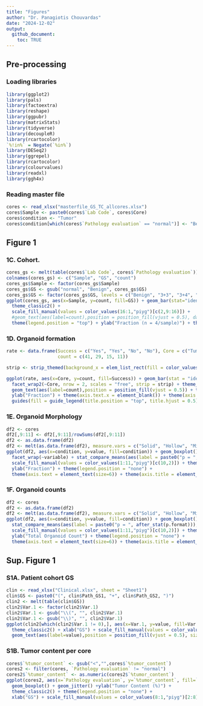 ```yaml
---
title: "Figures"
author: "Dr. Panagiotis Chouvardas"
date: "2024-12-02"
output: 
  github_document:
    toc: TRUE
---
```


## Pre-processing

### Loading libraries

```r
library(ggplot2)
library(pals)
library(factoextra)
library(reshape)
library(ggpubr)
library(matrixStats)
library(tidyverse)
library(decoupleR)
library(rcartocolor)
`%!in%` = Negate(`%in%`)
library(DESeq2)
library(ggrepel)
library(rcartocolor)
library(colourvalues)
library(readxl)
library(ggh4x)

```

### Reading master file

```r
cores <- read_xlsx("masterfile_GS_TC_allcores.xlsx")
cores$Sample <- paste0(cores$`Lab Code`, cores$Core)
cores$condition <- "Tumor"
cores$condition[which(cores$`Pathology evaluation` == "normal")] <- "Benign"
```

## Figure 1

### 1C. Cohort.

```r
cores_gs <- melt(table(cores$`Lab Code`, cores$`Pathology evaluation`))
colnames(cores_gs) <- c("Sample", "GS", "count")
cores_gs$Sample <- factor(cores_gs$Sample)
cores_gs$GS <- gsub("normal", "Benign", cores_gs$GS)
cores_gs$GS <- factor(cores_gs$GS, levels = c("Benign", "3+3", "3+4", "4+3", "4+4", "4+5", "5+4", "5+5"))
ggplot(cores_gs, aes(x=Sample, y=count, fill=GS)) + geom_bar(stat="identity", position="fill", col="black") +
  theme_classic2() + 
  scale_fill_manual(values = color_values(16:1,"piyg")[c(2,9:16)]) + 
  #geom_text(aes(label=count),position = position_fill(vjust = 0.5), data = cores_gs[which(cores_gs$count > 0),], size=2) +
  theme(legend.position = "top") + ylab("Fraction (n = 4/sample)") + theme(axis.text = element_text(size = 7)) 
```

### 1D. Organoid formation

```r
rate <- data.frame(Success = c("Yes", "Yes", "No", "No"), Core = c("Tumor","Benign", "Tumor", "Benign"),
                   count = c(41, 29, 15, 11))

strip <- strip_themed(background_x = elem_list_rect(fill = color_values(1:16,"piyg")[c(16,2)]), text_x = element_text(color="white"))

ggplot(rate, aes(x=Core, y=count, fill=Success)) + geom_bar(stat = "identity", position = "fill", col="black")+ 
  facet_wrap2(~Core, nrow = 2, scales = "free", strip = strip) + theme_classic2() + scale_fill_manual(values = rev(c("gray", "white"))) +
  geom_text(aes(label=count),position = position_fill(vjust = 0.5)) + theme(legend.position = "top") +
  ylab("Fraction") + theme(axis.text.x = element_blank()) + theme(axis.title.x = element_blank()) +
  guides(fill = guide_legend(title.position = "top", title.hjust = 0.5))
```

### 1E. Organoid Morphology

```r
df2 <- cores
df2[,9:11] <- df2[,9:11]/rowSums(df2[,9:11])
df2 <- as.data.frame(df2)
df2 <- melt(as.data.frame(df2), measure.vars = c("Solid", "Hollow", "Mixed"))
ggplot(df2, aes(x=condition, y=value, fill=condition)) + geom_boxplot() + geom_jitter(size=0.5) +
  facet_wrap(~variable) + stat_compare_means(aes(label = paste0("p = ", after_stat(p.format))), hjust=-0.5, size=2) +
  scale_fill_manual(values = color_values(1:11,"piyg")[c(10,2)]) + theme_classic2() +
  ylab("Fraction") + theme(legend.position = "none") +
  theme(axis.text = element_text(size=6)) + theme(axis.title = element_text(size=10)) +theme(axis.title.x = element_blank()) 
```

### 1F. Organoid counts

```r
df2 <- cores
df2 <- as.data.frame(df2)
df2 <- melt(as.data.frame(df2), measure.vars = c("Solid", "Hollow", "Mixed"))
ggplot(df2, aes(x=condition, y=value, fill=condition)) + geom_boxplot() + geom_jitter(size=0.5) +
  stat_compare_means(aes(label = paste0("p = ", after_stat(p.format))), hjust=-0.5, size=2) +
  scale_fill_manual(values = color_values(1:11,"piyg")[c(10,2)]) + theme_classic2() +
  ylab("Total Organoid Count") + theme(legend.position = "none") +
  theme(axis.text = element_text(size=6)) + theme(axis.title = element_text(size=10)) +theme(axis.title.x = element_blank()) 
```

## Sup. Figure 1

### S1A. Patient cohort GS

```r
clin <- read_xlsx("Clinical.xlsx", sheet = "Sheet1")
clin$GS <- paste0("(", clin$Path_GS1, "+", clin$Path_GS2, ")")
clin2 <- melt(table(clin$GS))
clin2$Var.1 <- factor(clin2$Var.1)
clin2$Var.1 <- gsub("\\(", "", clin2$Var.1)
clin2$Var.1 <- gsub("\\)", "", clin2$Var.1)
ggplot(clin2[which(clin2$Var.1 != 0),], aes(x=Var.1, y=value, fill=Var.1)) + geom_bar(stat="identity", col="black") +
  theme_classic2() + xlab("GS") + scale_fill_manual(values = color_values(8:1,"piyg")[2:8]) +
  geom_text(aes(label=value),position = position_fill(vjust = 0.5), size=2) + ylab("# of Patients") + theme(legend.position = "none")
```

### S1B. Tumor content per core

```r
cores$`%tumor_content` <- gsub("<","",cores$`%tumor_content`)
cores2 <- filter(cores, `Pathology evaluation` != "normal")
cores2$`%tumor_content` <- as.numeric(cores2$`%tumor_content`)
ggplot(cores2, aes(x=`Pathology evaluation`, y=`%tumor_content`, fill=`Pathology evaluation`)) + 
  geom_boxplot() + geom_jitter() +ylab("Tumor Content (%)") +
  theme_classic2() + theme(legend.position = "none") +
  xlab("GS") + scale_fill_manual(values = color_values(8:1,"piyg")[2:8]) 
```

